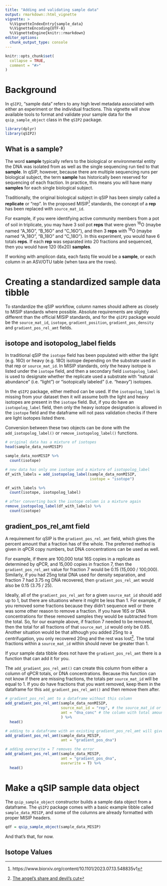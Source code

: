 ```yaml
---
title: "Adding and validating sample data"
output: rmarkdown::html_vignette
vignette: >
  %\VignetteIndexEntry{sample_data}
  %\VignetteEncoding{UTF-8}
  %\VignetteEngine{knitr::rmarkdown}
editor_options: 
  chunk_output_type: console
---
```


```r
knitr::opts_chunk$set(
  collapse = TRUE,
  comment = "#>"
)
```

# Background

In `qSIP2`, "sample data" refers to any high level metadata associated with either an experiment or the individual fractions. This vignette will show available tools to format and validate your sample data for the `qsip_sample_object` class in the `qSIP2` package.

```r
library(dplyr)
library(qSIP2)
```

## What is a sample?

The word **sample** typically refers to the biological or environmental entity the DNA was isolated from as well as the single sequencing run tied to that **sample**. In qSIP, however, because there are multiple sequencing runs per biological subject, the term **sample** has historically been reserved for sequencing of each fraction. In practice, this means you will have many **samples** for each single biological subject.

Traditionally, the original biological subject in qSIP has been simply called a **replicate** or "rep". In the proposed MISIP^[https://www.biorxiv.org/content/10.1101/2023.07.13.548835v1] standards, the concept of a **rep** has been replaced with `source_mat_id`.

For example, if you were identifying active community members from a pot of soil in triplicate, you may have 3 soil pot **reps** that were given <sup>16</sup>O (maybe named "A_16O", "B_16O" and "C_16O"), and then 3 **reps** with <sup>18</sup>O (maybe named "A_18O", "B_18O" and "C_18O"). In this experiment, you would have 6 totals **reps**. If each **rep** was separated into 20 fractions and sequenced, then you would have 120 (6x20) **samples**.

If working with amplicon data, each fastq file would be a **sample**, or each column in an ASV/OTU table (when taxa are the rows).

# Creating a standardized sample data tibble

To standardize the qSIP workflow, column names should adhere as closely to MISIP standards where possible. Absolute requirements are slightly different than the official MISIP standards, and for the `qSIP2` package would be the `source_mat_id`, `isotope`, `gradient_position`, `gradient_pos_density` and `gradient_pos_rel_amt` fields.

## isotope and isotopolog_label fields

In traditional qSIP the `isotope` field has been populated with either the light (e.g. 16O) or heavy (e.g. 18O) isotope depending on the substrate used in that rep or `source_mat_id`. In MISIP standards, only the heavy isotope is listed under the `isotope` field, and then a secondary field `isotopolog_label` is used to designate whether the replicate used a substrate with "natural abundance" (i.e. "light") or "isotopically labeled" (i.e. "heavy") isotopes.

In the `qSIP2` package, either method can be used. If the `isotopolog_label` is missing from your dataset then it will assume both the light and heavy isotopes are present in the `isotope` field. But, if you do have an `isotopolog_label` field, then only the heavy isotope designation is allowed in the `isotope` field and the dataframe will not pass validation checks if there are light isotopes listed there. 

Conversion between these two objects can be done with the `add_isotopolog_label()` or `remove_isotopolog_label()` functions.

```r
# original data has a mixture of isotopes
head(sample_data_nonMISIP)

sample_data_nonMISIP %>%
  count(isotope)

# new data has only one isotope and a mixture of isotopolog_label 
df_with_labels = add_isotopolog_label(sample_data_nonMISIP, 
                                      isotope = "isotope") 

df_with_labels %>%
  count(isotope, isotopolog_label)

# after converting back the isotope column is a mixture again
remove_isotopolog_label(df_with_labels) %>%
  count(isotope)
```

## gradient_pos_rel_amt field

A requirement for qSIP is the `gradient_pos_rel_amt` field, which gives the percent amount that a fraction has of the whole. The preferred method is given in qPCR copy numbers, but DNA concentrations can be used as well. 

For example, if there are 100,000 total 16S copies in a replicate as determined by qPCR, and 15,000 copies in fraction 7, then the `gradient_pos_rel_amt` value for fraction 7 would be 0.15 (15,000 / 100,000). Similarly, if you had 25ng total DNA used for density separation, and fraction 7 had 3.75 ng DNA recovered, then `gradient_pos_rel_amt` would also be 0.15 (3.75 / 25). 

Ideally, all of the `gradient_pos_rel_amt` for a given `source_mat_id` should add up to 1, but there are situations where it might be less than 1. For example, if you removed some fractions because they didn't sequence well or there was some other reason to remove a fraction. If you have 16S or DNA concentrations for these removed samples they would be subtracted from the total. So, for our example above, if fraction 7 needed to be removed, then the total for all fractions of that `source_mat_id` would only be 0.85. Another situation would be that although you added 25ng to a centrifugation, you only recovered 20ng and the rest was lost[^angel_share]. The total fractions within a `source_mat_id` within should never be greater than 1.

[^angel_share]: [The angel's share and devil's cut](https://www.visitlex.com/guides/post/common-geeky-bourbon-terms-explained/#:~:text=Angel's%20Share)

If your sample data tibble does not have the `gradient_pos_rel_amt` there is a function that can add it for you. 

The `add_gradient_pos_rel_amt()` can create this column from either a column of qPCR totals, or DNA concentrations. Because this function can not know if there are missing fractions, the totals per `source_mat_id` will be equal to 1. If you do have fractions that you want removed, keep them in the dataframe for this `add_gradient_pos_rel_amt()` and then remove them after.

```r
# gradient_pos_rel_amt to a dataframe without this column 
add_gradient_pos_rel_amt(sample_data_nonMISIP,
                         source_mat_id = "rep", # the source_mat_id or per-tube grouping
                         amt = "dna_conc" # the column with total amounts
                         ) %>%
  head()

# adding to a dataframe with an existing gradient_pos_rel_amt will give an error
add_gradient_pos_rel_amt(sample_data_MISIP,
                         amt = "gradient_pos_dna")

# adding overwrite = T removes the error
add_gradient_pos_rel_amt(sample_data_MISIP,
                         amt = "gradient_pos_dna",
                         overwrite = T) %>%
  head()
```







# Make a qSIP sample data object

The `qsip_sample_object` constructor builds a sample data object from a dataframe. The `qSIP2` package comes with a basic example tibble called `sample_data_MISIP`, and some of the columns are already formatted with proper MISIP headers.

```r

qdf = qsip_sample_object(sample_data_MISIP)
```

And that's that, for now.

## Isotope Values


